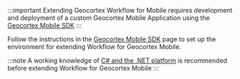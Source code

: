 :::important
Extending Geocortex Workflow for Mobile requires development and deployment of a custom Geocortex Mobile Application using the [Geocortex Mobile SDK](../../mobile/sdk-quick-start.mdx)
:::

Follow the instructions in the [Geocortex Mobile SDK](../sdk-net-getting-started-mobile.mdx) page to set up the environment for extending Workflow for Geocortex Mobile.

:::note
A working knowledge of [C# and the .NET platform](https://dotnet.microsoft.com/) is recommended before extending Workflow for Geocortex Mobile
:::
